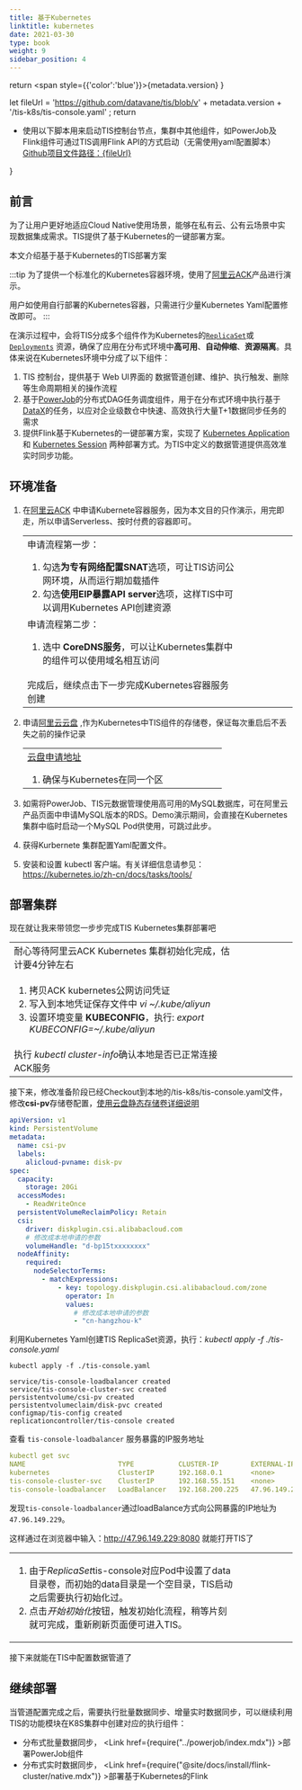 ```yaml
---
title: 基于Kubernetes
linktitle: kubernetes
date: 2021-03-30
type: book
weight: 9
sidebar_position: 4
---
```


return <span style={{'color':'blue'}}>{metadata.version}</span>
}

let fileUrl = 'https://github.com/datavane/tis/blob/v' + metadata.version + '/tis-k8s/tis-console.yaml' ;
return <p>
 <ul> <li> <span style={{'color':'blue','font-size':'14px'}}>使用以下脚本用来启动TIS控制台节点，集群中其他组件，如PowerJob及Flink组件可通过TIS调用Flink API的方式启动（无需使用yaml配置脚本）</span><br/> <a href={fileUrl}>Github项目文件路径：{fileUrl} </a></li></ul></p>
}

## 前言
为了让用户更好地适应Cloud Native使用场景，能够在私有云、公有云场景中实现数据集成需求。TIS提供了基于Kubernetes的一键部署方案。

本文介绍基于基于Kubernetes的TIS部署方案

:::tip
为了提供一个标准化的Kubernetes容器环境，使用了[阿里云ACK](https://cs.console.aliyun.com/#/k8s/cluster/list)产品进行演示。

用户如使用自行部署的Kubernetes容器，只需进行少量Kubernetes Yaml配置修改即可。
:::

在演示过程中，会将TIS分成多个组件作为Kubernetes的[`ReplicaSet`](https://kubernetes.io/docs/concepts/workloads/controllers/replicaset/)或[`Deployments`](https://kubernetes.io/docs/concepts/workloads/controllers/deployment/)
资源，确保了应用在分布式环境中**高可用**、**自动伸缩**、**资源隔离**。具体来说在Kubernetes环境中分成了以下组件：
1. TIS 控制台，提供基于 Web UI界面的 数据管道创建、维护、执行触发、删除等生命周期相关的操作流程
2. 基于[PowerJob](http://www.powerjob.tech/)的分布式DAG任务调度组件，用于在分布式环境中执行基于[DataX](https://github.com/alibaba/DataX)的任务，以应对企业级数仓中快速、高效执行大量T+1数据同步任务的需求
3. 提供Flink基于Kubernetes的一键部署方案，实现了 [Kubernetes Application](https://nightlies.apache.org/flink/flink-docs-master/docs/deployment/resource-providers/standalone/kubernetes/#application-mode) 和 [Kubernetes Session](https://nightlies.apache.org/flink/flink-docs-master/docs/deployment/resource-providers/standalone/kubernetes/#session-mode)
   两种部署方式。为TIS中定义的数据管道提供高效准实时同步功能。

## 环境准备

1. 在[阿里云ACK](https://cs.console.aliyun.com/#/k8s/cluster/list) 中申请Kubernete容器服务，因为本文目的只作演示，用完即走，所以申请Serverless、按时付费的容器即可。
   <table>
    <tr>
    <td> 申请流程第一步：
     <ol>
      <li>勾选<b>为专有网络配置SNAT</b>选项，可让TIS访问公网环境，从而运行期加载插件</li>
      <li>勾选<b>使用EIP暴露API server</b>选项，这样TIS中可以调用Kubernetes API创建资源</li>
     </ol>
    </td>
    <td> <Figure img={require('./img/apply-aliyun-serverless-k8s.png')}/></td>
    </tr>
   <tr>
    <td>申请流程第二步：
      <ol>
      <li>选中 <b>CoreDNS服务</b>，可以让Kubernetes集群中的组件可以使用域名相互访问</li>
     </ol>
     <br/>
     完成后，继续点击下一步完成Kubernetes容器服务创建
    </td>
    <td><Figure img={require('./img/apply-aliyun-serverless-k8s-2.png')}/>
    </td>
   </tr>
   </table>
2. 申请[阿里云云盘](https://ecs.console.aliyun.com/disk) ,作为Kubernetes中TIS组件的存储卷，保证每次重启后不丢失之前的操作记录
   
   <table>
    <tr>
    <td>
   <a href="https://ecs.console.aliyun.com/disk">云盘申请地址</a>
     <ol>
      <li>确保与Kubernetes在同一个区</li>
     </ol>
    </td>
    <td> <Figure img={require('./img/apply-aliyun-yunpan-1.png')}/></td>
    </tr>
  
   </table>
3. 如需将PowerJob、TIS元数据管理使用高可用的MySQL数据库，可在阿里云产品页面中申请MySQL版本的RDS。Demo演示期间，会直接在Kubernetes集群中临时启动一个MySQL Pod供使用，可跳过此步。
4. 获得Kurbernete 集群配置Yaml配置文件。
  
   
   <GithubK8SYamlUrl/>
5. 安装和设置 kubectl 客户端。有关详细信息请参见：https://kubernetes.io/zh-cn/docs/tasks/tools/

## 部署集群
现在就让我来带领您一步步完成TIS Kubernetes集群部署吧
<table>
<tr>
 <td>
耐心等待阿里云ACK Kubernetes 集群初始化完成，估计要4分钟左右
</td>
<td>
<Figure img={require('./img/create-cluster-waitting-complete.png')}/>
</td>
</tr>

<tr>
 <td>
 <ol>
  <li>拷贝ACK kubernetes公网访问凭证</li>
  <li>写入到本地凭证保存文件中 <i>vi ~/.kube/aliyun</i></li>
  <li>设置环境变量 <b>KUBECONFIG</b>，执行: <i>export KUBECONFIG=~/.kube/aliyun</i></li>
 
 </ol>
  </td>
 <td><Figure img={require('./img/create-cluster-copy-public-certificate.png')}/></td>
</tr>

<tr>
 <td>执行 <i>kubectl cluster-info</i>确认本地是否已正常连接ACK服务</td>
 <td>
<Figure img={require('./img/create-cluster-success-connect-aliyun-k8s.png')}/></td>
</tr>
</table>

接下来，修改准备阶段已经Checkout到本地的/tis-k8s/tis-console.yaml文件，修改<b>csi-pv</b>存储卷配置，[使用云盘静态存储卷详细说明](https://help.aliyun.com/zh/ack/serverless-kubernetes/user-guide/statically-provision-disks)

```yaml
apiVersion: v1
kind: PersistentVolume
metadata:
  name: csi-pv
  labels:
    alicloud-pvname: disk-pv
spec:
  capacity:
    storage: 20Gi
  accessModes:
    - ReadWriteOnce
  persistentVolumeReclaimPolicy: Retain
  csi:
    driver: diskplugin.csi.alibabacloud.com
    # 修改成本地申请的参数
    volumeHandle: "d-bp15txxxxxxxx"
  nodeAffinity:
    required:
      nodeSelectorTerms:
        - matchExpressions:
            - key: topology.diskplugin.csi.alibabacloud.com/zone
              operator: In
              values:
                # 修改成本地申请的参数
                - "cn-hangzhou-k"
```

利用Kubernetes Yaml创建TIS ReplicaSet资源，执行：<i>kubectl apply -f ./tis-console.yaml</i> 
```shell
kubectl apply -f ./tis-console.yaml

service/tis-console-loadbalancer created
service/tis-console-cluster-svc created
persistentvolume/csi-pv created
persistentvolumeclaim/disk-pvc created
configmap/tis-config created
replicationcontroller/tis-console created
```

查看 `tis-console-loadbalancer` 服务暴露的IP服务地址
```yaml
kubectl get svc
NAME                       TYPE           CLUSTER-IP        EXTERNAL-IP     PORT(S)              AGE
kubernetes                 ClusterIP      192.168.0.1       <none>          443/TCP              58m
tis-console-cluster-svc    ClusterIP      192.168.55.151    <none>          8080/TCP,56432/TCP   95s
tis-console-loadbalancer   LoadBalancer   192.168.200.225   47.96.149.229   8080:31583/TCP       95s
```
发现`tis-console-loadbalancer`通过loadBalance方式向公网暴露的IP地址为`47.96.149.229`。

这样通过在浏览器中输入：http://47.96.149.229:8080 就能打开TIS了

<table>
 <tr>
 <td>
<ol>
<li>
  由于<i>ReplicaSet</i>tis-console对应Pod中设置了data目录卷，而初始的data目录是一个空目录，TIS启动之后需要执行初始化过。</li>
<li>点击<i>开始初始化</i>按钮，触发初始化流程，稍等片刻就可完成，重新刷新页面便可进入TIS。</li>
</ol>
</td>
 <td><Figure img={require('/img/init_tis.png')}/></td>
 </tr>
</table>

接下来就能在TIS中配置数据管道了
## 继续部署

当管道配置完成之后，需要执行批量数据同步、增量实时数据同步，可以继续利用TIS的功能模块在K8S集群中创建对应的执行组件：
* 分布式批量数据同步，  <Link href={require("../powerjob/index.mdx")} >部署PowerJob组件</Link>
* 分布式实时数据同步， <Link href={require("@site/docs/install/flink-cluster/native.mdx")} >部署基于Kubernetes的Flink</Link>

